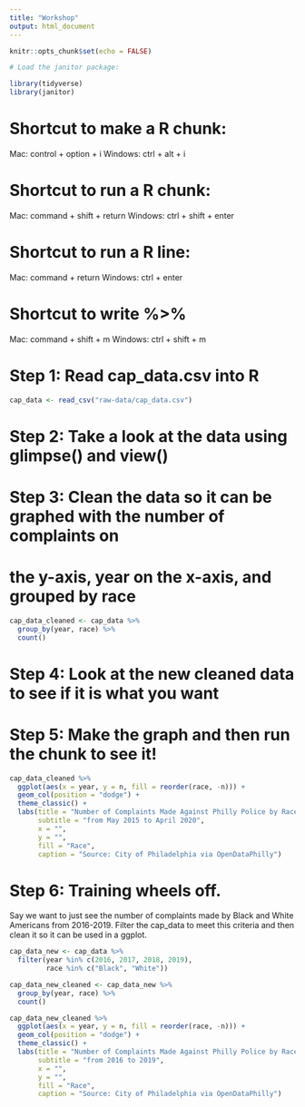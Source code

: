 ```yaml
---
title: "Workshop"
output: html_document
---
```


```r
knitr::opts_chunk$set(echo = FALSE)

# Load the janitor package:

library(tidyverse)
library(janitor)
```

# Shortcut to make a R chunk:
Mac: control + option + i
Windows: ctrl + alt + i

# Shortcut to run a R chunk:
Mac: command + shift + return
Windows: ctrl + shift + enter

# Shortcut to run a R line:
Mac: command + return
Windows: ctrl + enter

# Shortcut to write %>%
Mac: command + shift + m
Windows: ctrl + shift + m


# Step 1: Read cap_data.csv into R

```r

cap_data <- read_csv("raw-data/cap_data.csv")

```

# Step 2: Take a look at the data using glimpse() and view()

# Step 3: Clean the data so it can be graphed with the number of complaints on
# the y-axis, year on the x-axis, and grouped by race

```r

cap_data_cleaned <- cap_data %>%
  group_by(year, race) %>% 
  count()

```

# Step 4: Look at the new cleaned data to see if it is what you want

# Step 5: Make the graph and then run the chunk to see it!

```r

cap_data_cleaned %>% 
  ggplot(aes(x = year, y = n, fill = reorder(race, -n))) +
  geom_col(position = "dodge") +
  theme_classic() +
  labs(title = "Number of Complaints Made Against Philly Police by Race",
       subtitle = "from May 2015 to April 2020",
       x = "",
       y = "",
       fill = "Race",
       caption = "Source: City of Philadelphia via OpenDataPhilly")

```

# Step 6: Training wheels off.

Say we want to just see the number of complaints made by Black and White Americans 
from 2016-2019. Filter the cap_data to meet this criteria and then clean it so it
can be used in a ggplot.

```r

cap_data_new <- cap_data %>% 
  filter(year %in% c(2016, 2017, 2018, 2019),
         race %in% c("Black", "White"))

```

```r

cap_data_new_cleaned <- cap_data_new %>% 
  group_by(year, race) %>% 
  count()

```

```r

cap_data_new_cleaned %>% 
  ggplot(aes(x = year, y = n, fill = reorder(race, -n))) +
  geom_col(position = "dodge") +
  theme_classic() +
  labs(title = "Number of Complaints Made Against Philly Police by Race",
       subtitle = "from 2016 to 2019",
       x = "",
       y = "",
       fill = "Race",
       caption = "Source: City of Philadelphia via OpenDataPhilly")

```

